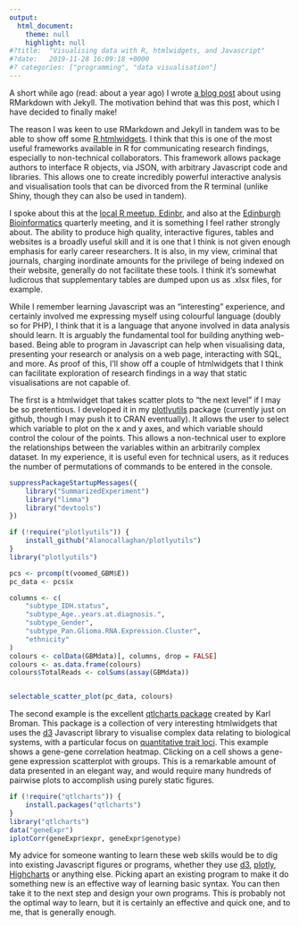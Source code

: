 ```yaml
---
output:
  html_document:
    theme: null
    highlight: null
#?title:  "Visualising data with R, htmlwidgets, and Javascript"
#?date:   2019-11-28 16:09:18 +0000
#? categories: ["programming", "data visualisation"]
---
```


A short while ago (read: about a year ago) I wrote 
[a blog post]({%post_url 2018-11-14-jekyll-and-rmarkdown-the-wrong-way%}) about 
using RMarkdown with Jekyll. The motivation behind that was this post,
which I have decided to finally make!

The reason I was keen to use RMarkdown and Jekyll in tandem was to be able
to show off some [R htmlwidgets](http://www.htmlwidgets.org/). I think that this
is one of the most useful frameworks available in R for communicating research
findings, especially to non-technical collaborators. This framework allows
package authors to interface R objects, via JSON, with arbitrary Javascript
code and libraries. This allows one to create incredibly powerful interactive
analysis and visualisation tools that can be divorced from the R terminal 
(unlike Shiny, though they can also be used in tandem).

I spoke about this at the 
[local R meetup, Edinbr](http://edinbr.org/edinbr/2019/03/12/march-meeting.html),
and also at the [Edinburgh Bioinformatics](https://www.bioinformatics.ed.ac.uk/)
quarterly meeting, and it is something
I feel rather strongly about. The ability to produce high quality, interactive 
figures, tables and websites is a broadly useful skill and it is one that I 
think is not given enough emphasis for early career researchers. It is also, 
in my view, criminal that journals, charging inordinate amounts for the 
privilege of being indexed on their website, generally do not facilitate these 
tools. I think it's somewhat ludicrous that supplementary tables are dumped upon
us as .xlsx files, for example.

While I remember learning Javascript was an "interesting" experience, and
certainly involved me expressing myself using colourful language 
(doubly so for PHP), I think
that it is a language that anyone involved in data analysis should learn. It
is arguably the fundamental tool for building anything web-based.
Being able to program in Javascript can
help when visualising data, presenting your research or analysis on a web page,
interacting with SQL, and more.
As proof of this, I'll show off a couple of htmlwidgets that I think can
facilitate exploration of research findings in a way that static visualisations
are not capable of.

The first is a htmlwidget that takes scatter plots to "the next level" if
I may be so pretentious. I developed it in my [plotlyutils](https://github.com/Alanocallaghan/plotlyutils)
package (currently just on github, though I may push it to CRAN eventually). 
It allows the user to select which variable to plot
on the x and y axes, and which variable should control the colour of the points.
This allows a non-technical user to explore the relationships between
the variables within an arbitrarily complex dataset. In my experience, it is
useful even for technical users, as it reduces the number of permutations
of commands to be entered in the console.

```r
suppressPackageStartupMessages({
    library("SummarizedExperiment")
    library("limma")
    library("devtools")
})

if (!require("plotlyutils")) {
    install_github("Alanocallaghan/plotlyutils")
}
library("plotlyutils")

pcs <- prcomp(t(voomed_GBM$E))
pc_data <- pcs$x

columns <- c(
    "subtype_IDH.status",
    "subtype_Age..years.at.diagnosis.",
    "subtype_Gender",
    "subtype_Pan.Glioma.RNA.Expression.Cluster",
    "ethnicity"
)
colours <- colData(GBMdata)[, columns, drop = FALSE]
colours <- as.data.frame(colours)
colours$TotalReads <- colSums(assay(GBMdata))


selectable_scatter_plot(pc_data, colours)
```

The second example is the excellent [qtlcharts package](https://github.com/kbroman/qtlcharts)
created by Karl Broman. This package is a collection of very interesting 
htmlwidgets that uses the [d3](https://d3js.org/) Javascript library to 
visualise complex data relating to biological systems, with a particular focus
on [quantitative trait loci](https://en.wikipedia.org/wiki/Quantitative_trait_locus).
This example shows a gene-gene correlation heatmap. Clicking on a cell shows
a gene-gene expression scatterplot with groups.
This is a remarkable amount of data presented in an elegant way, and would 
require many hundreds of pairwise plots to accomplish using purely static 
figures.

```r
if (!require("qtlcharts")) {
    install.packages("qtlcharts")
}
library("qtlcharts")
data("geneExpr")
iplotCorr(geneExpr$expr, geneExpr$genotype)
```

My advice for someone wanting to learn these web skills
would be to dig into existing Javascript figures or programs, whether they 
use [d3](https://d3js.org/), [plotly](https://plot.ly/), 
[Highcharts](https://www.highcharts.com) or anything else. Picking apart an 
existing program to make it do something new is an effective way of learning 
basic syntax. You can then take it to the next step and design your own 
programs. This is probably not the optimal way to learn, but it is certainly
an effective and quick one, and to me, that is generally enough.
